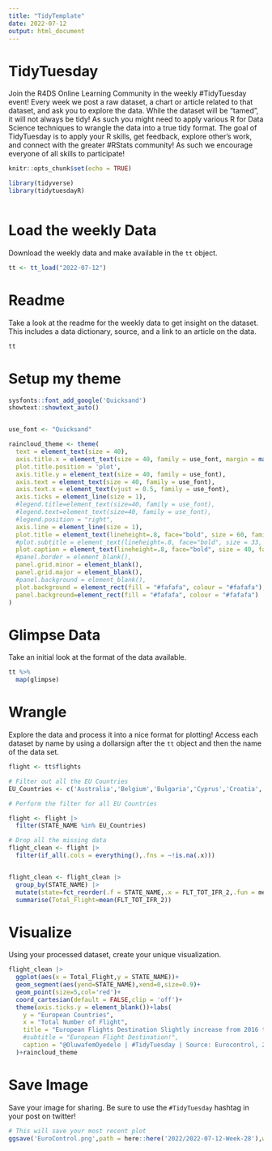 ```yaml
---
title: "TidyTemplate"
date: 2022-07-12
output: html_document
---
```


# TidyTuesday

Join the R4DS Online Learning Community in the weekly #TidyTuesday event!
Every week we post a raw dataset, a chart or article related to that dataset, and ask you to explore the data.
While the dataset will be “tamed”, it will not always be tidy! As such you might need to apply various R for Data Science techniques to wrangle the data into a true tidy format.
The goal of TidyTuesday is to apply your R skills, get feedback, explore other’s work, and connect with the greater #RStats community!
As such we encourage everyone of all skills to participate!

```r

knitr::opts_chunk$set(echo = TRUE)

library(tidyverse)
library(tidytuesdayR)



```

# Load the weekly Data

Download the weekly data and make available in the `tt` object.

```r

tt <- tt_load("2022-07-12")

```


# Readme

Take a look at the readme for the weekly data to get insight on the dataset.
This includes a data dictionary, source, and a link to an article on the data.

```r

tt

```

# Setup my theme
```r
sysfonts::font_add_google('Quicksand')
showtext::showtext_auto()


use_font <- "Quicksand"

raincloud_theme <- theme(
  text = element_text(size = 40),
  axis.title.x = element_text(size = 40, family = use_font, margin = margin(t = 10, b = 10)),
  plot.title.position = 'plot',
  axis.title.y = element_text(size = 40, family = use_font),
  axis.text = element_text(size = 40, family = use_font),
  axis.text.x = element_text(vjust = 0.5, family = use_font),
  axis.ticks = element_line(size = 1),
  #legend.title=element_text(size=40, family = use_font),
  #legend.text=element_text(size=40, family = use_font),
  #legend.position = "right",
  axis.line = element_line(size = 1),
  plot.title = element_text(lineheight=.8, face="bold", size = 60, family = use_font, hjust = 0.5, margin = margin(b = 20)),
  #plot.subtitle = element_text(lineheight=.8, face="bold", size = 33, family = use_font, hjust = 0.5),
  plot.caption = element_text(lineheight=.8, face="bold", size = 40, family = use_font),
  #panel.border = element_blank(),
  panel.grid.minor = element_blank(),
  panel.grid.major = element_blank(),
  #panel.background = element_blank(),
  plot.background = element_rect(fill = "#fafafa", colour = "#fafafa"),
  panel.background=element_rect(fill = "#fafafa", colour = "#fafafa")
)

```


# Glimpse Data

Take an initial look at the format of the data available.

```r

tt %>% 
  map(glimpse)

```

# Wrangle

Explore the data and process it into a nice format for plotting! Access each dataset by name by using a dollarsign after the `tt` object and then the name of the data set.

```r
flight <- tt$flights

# Filter out all the EU Countries
EU_Countries <- c('Australia','Belgium','Bulgaria','Cyprus','Croatia','Czech Republic','Denmark','Estonia','Finland','France','Germany','Greece','Hungary','Ireland','Italy','Latvia','Lithuania','Luxembourg','Malta','Netherlands','poland','Portugal','Romania','Slovakia','Slovenia','Spain','Sweden')

# Perform the filter for all EU Countries

flight <- flight |> 
  filter(STATE_NAME %in% EU_Countries)

# Drop all the missing data
flight_clean <- flight |> 
  filter(if_all(.cols = everything(),.fns = ~!is.na(.x)))


flight_clean <- flight_clean |> 
  group_by(STATE_NAME) |> 
  mutate(state=fct_reorder(.f = STATE_NAME,.x = FLT_TOT_IFR_2,.fun = mean)) |>
  summarise(Total_Flight=mean(FLT_TOT_IFR_2))

```


# Visualize

Using your processed dataset, create your unique visualization.

```r
flight_clean |> 
  ggplot(aes(x = Total_Flight,y = STATE_NAME))+
  geom_segment(aes(yend=STATE_NAME),xend=0,size=0.9)+
  geom_point(size=5,col='red')+
  coord_cartesian(default = FALSE,clip = 'off')+
  theme(axis.ticks.y = element_blank())+labs(
    y = "European Countries",
    x = "Total Number of Flight",
    title = "European Flights Destination Slightly increase from 2016 to 2022",
    #subtitle = "European Flight Destination!",
    caption = "@OluwafemOyedele | #TidyTuesday | Source: Eurocontrol, 2022"
  )+raincloud_theme

```

# Save Image

Save your image for sharing. Be sure to use the `#TidyTuesday` hashtag in your post on twitter! 

```r

# This will save your most recent plot
ggsave('EuroControl.png',path = here::here('2022/2022-07-12-Week-28'),width = 11,height = 8,dpi = 290,limitsize = TRUE,bg = '#fafafa')

```
